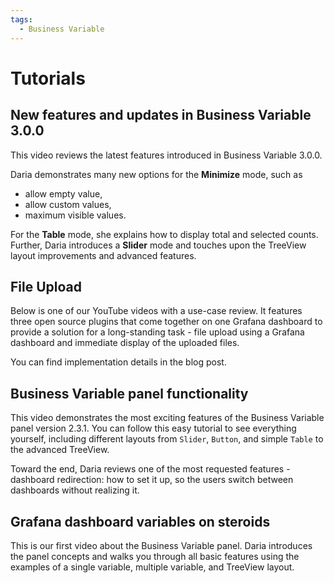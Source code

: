 ```yaml
---
tags:
  - Business Variable
---
```



# Tutorials

<Tutorials />

## New features and updates in Business Variable 3.0.0

This video reviews the latest features introduced in Business Variable 3.0.0.

Daria demonstrates many new options for the **Minimize** mode, such as

- allow empty value,
- allow custom values,
- maximum visible values.

For the **Table** mode, she explains how to display total and selected counts.
Further, Daria introduces a **Slider** mode and touches upon the TreeView layout improvements and advanced features.

<Youtube
  id="vcdcLDVQYek"
  title="New features and updates in Business Variable 3.0.0."
/>

## File Upload

Below is one of our YouTube videos with a use-case review. It features three open source plugins that come together on one Grafana dashboard to provide a solution for a long-standing task - file upload using a Grafana dashboard and immediate display of the uploaded files.

<Youtube id="V4Sza0uDQNs" title="File Upload using Grafana dashboard." />

You can find implementation details in the blog post.

<BlogPost id="form-panel-file-upload-20240310" />

## Business Variable panel functionality

This video demonstrates the most exciting features of the Business Variable panel version 2.3.1. You can follow this easy tutorial to see everything yourself, including different layouts from `Slider`, `Button`, and simple `Table` to the advanced TreeView.

Toward the end, Daria reviews one of the most requested features - dashboard redirection: how to set it up, so the users switch between dashboards without realizing it.

<Youtube
  id="1ogv2jstrlI"
  title="Demonstrates the Business Variable panel functionality."
/>

## Grafana dashboard variables on steroids

This is our first video about the Business Variable panel. Daria introduces the panel concepts and walks you through all basic features using the examples of a single variable, multiple variable, and TreeView layout.

<Youtube
  id="mYYtMW9qiPA"
  title="Grafana dashboard variables on steroids. Variable panel with Single, Multi, Tree View layouts."
/>

